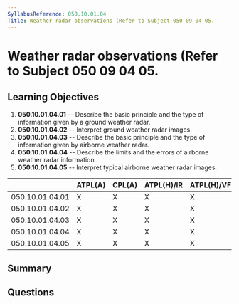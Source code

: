 ```yaml
---
SyllabusReference: 050.10.01.04
Title: Weather radar observations (Refer to Subject 050 09 04 05.
---
```


# Weather radar observations (Refer to Subject 050 09 04 05.

## Learning Objectives

1. **050.10.01.04.01** -- Describe the basic principle and the type of information
   given by a ground weather radar.
2. **050.10.01.04.02** -- Interpret ground weather radar images.
3. **050.10.01.04.03** -- Describe the basic principle and the type of information
   given by airborne weather radar.
4. **050.10.01.04.04** -- Describe the limits and the errors of airborne weather
   radar information.
5. **050.10.01.04.05** -- Interpret typical airborne weather radar images.

|                 | ATPL(A) | CPL(A) | ATPL(H)/IR | ATPL(H)/VFR | CPL(H) | IR  | CBIR(A) |
| --------------- | ------- | ------ | ---------- | ----------- | ------ | --- | ------- |
| 050.10.01.04.01 | X       | X      | X          | X           | X      | X   |         |
| 050.10.01.04.02 | X       | X      | X          | X           | X      | X   | X       |
| 050.10.01.04.03 | X       | X      | X          | X           | X      | X   | X       |
| 050.10.01.04.04 | X       | X      | X          | X           | X      | X   | X       |
| 050.10.01.04.05 | X       | X      | X          | X           | X      | X   | X       |

## Summary

## Questions
